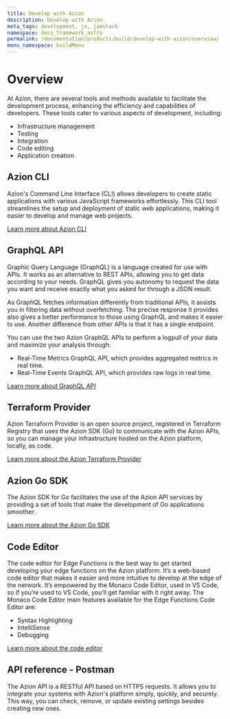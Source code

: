 ```yaml
---
title: Develop with Azion
description: Develop with Azion.
meta_tags: development, js, jamstack
namespace: docs_framework_astro
permalink: /documentation/products/build/develop-with-azion/overview/
menu_namespace: buildMenu
---
```


# Overview

At Azion, there are several tools and methods available to facilitate the development process, enhancing the efficiency and capabilities of developers. These tools cater to various aspects of development, including:

- Infrastructure management
- Testing
- Integration
- Code editing
- Application creation

## Azion CLI

Azion's Command Line Interface (CLI) allows developers to create static applications with various JavaScript frameworks effortlessly. This CLI tool streamlines the setup and deployment of static web applications, making it easier to develop and manage web projects.

[Learn more about Azion CLI](https://www.azion.com/en/documentation/products/terraform-provider/)

## GraphQL API

Graphic Query Language (GraphQL) is a language created for use with APIs. It works as an alternative to REST APIs, allowing you to get data according to your needs. GraphQL gives you autonomy to request the data you want and receive exactly what you asked for through a JSON result.

As GraphQL fetches information differently from traditional APIs, it assists you in filtering data without overfetching. The precise response it provides also gives a better performance to those using GraphQL and makes it easier to use. Another difference from other APIs is that it has a single endpoint.

You can use the two Azion GraphQL APIs to perform a logpull of your data and maximize your analysis through:

- Real-Time Metrics GraphQL API, which provides aggregated metrics in real time.
- Real-Time Events GraphQL API, which provides raw logs in real time.

[Learn more about GraphQL API](https://www.azion.com/en/documentation/products/graphql-api-overview/)

## Terraform Provider

Azion Terraform Provider is an open source project, registered in Terraform Registry that uses the Azion SDK (Go) to communicate with the Azion APIs, so you can manage your infrastructure hosted on the Azion platform, locally, as code.

[Learn more about the Azion Terraform Provider](https://www.azion.com/en/documentation/products/terraform-provider/)

## Azion Go SDK

The Azion SDK for Go facilitates the use of the Azion API services by providing a set of tools that make the development of Go applications smoother.

[Learn more about the Azion Go SDK](https://www.azion.com/en/documentation/devtools/sdk/go/)

## Code Editor

The code editor for Edge Functions is the best way to get started developing your edge functions on the Azion platform. It’s a web-based code editor that makes it easier and more intuitive to develop at the edge of the network. It’s empowered by the Monaco Code Editor, used in VS Code, so if you’re used to VS Code, you’ll get familiar with it right away. The Monaco Code Editor main features available for the Edge Functions Code Editor are:

- Syntax Highlighting
- IntelliSense
- Debugging

[Learn more about the code editor](https://www.azion.com/en/documentation/devtools/sdk/go/)


## API reference - Postman

The Azion API is a RESTful API based on HTTPS requests. It allows you to integrate your systems with Azion's platform simply, quickly, and securely. This way, you can check, remove, or update existing settings besides creating new ones.
